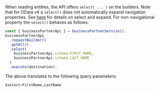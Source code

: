 When reading entities, the API offers `select( ... )` on the builders.
Note that for OData v4 a `select()` does not automatically expand navigation properties.
See [here](#expand-and-select) for details on select and expand.
For non-navigational property the `select()` behaves as follows:

```ts
const { businessPartnerApi } = businessPartnerService();
businessPartnerApi
  .requestBuilder()
  .getAll()
  .select(
    businessPartnerApi.schema.FIRST_NAME,
    businessPartnerApi.schema.LAST_NAME
  )
  .execute(destination);
```

The above translates to the following query parameters:

```sql
$select=FirstName,LastName
```
